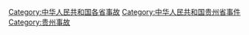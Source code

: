[[Category:中华人民共和国各省事故|Category:中华人民共和国各省事故]]
[[Category:中华人民共和国贵州省事件|Category:中华人民共和国贵州省事件]]
[[Category:贵州事故|Category:贵州事故]]